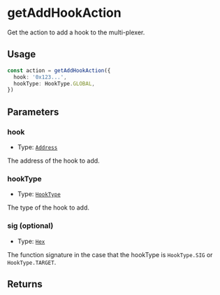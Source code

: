 # getAddHookAction

Get the action to add a hook to the multi-plexer.

## Usage

```typescript copy
const action = getAddHookAction({
  hook: '0x123...',
  hookType: HookType.GLOBAL,
})
```

## Parameters

### hook

- Type: [`Address`](https://viem.sh/docs/glossary/types#address)

The address of the hook to add.

### hookType

- Type: [`HookType`](/module-sdk/glossary/types#hooktype)

The type of the hook to add.

### sig (optional)

- Type: [`Hex`](https://viem.sh/docs/glossary/types#hex)

The function signature in the case that the hookType is `HookType.SIG` or `HookType.TARGET`.

## Returns
